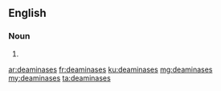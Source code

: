 ==English==

===Noun===
{{head|en|plural}}

# {{plural of|deaminase|lang=en|nocat=1}}

[[ar:deaminases]]
[[fr:deaminases]]
[[ku:deaminases]]
[[mg:deaminases]]
[[my:deaminases]]
[[ta:deaminases]]